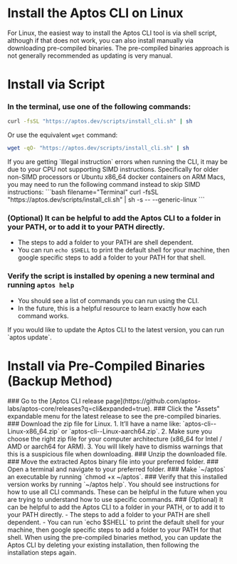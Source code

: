 
# Install the Aptos CLI on Linux

For Linux, the easiest way to install the Aptos CLI tool is via shell script, although if that does not work, you can also install manually via downloading pre-compiled binaries. The pre-compiled binaries approach is not generally recommended as updating is very manual.

# Install via Script

<Steps>

### In the terminal, use one of the following commands:

   ```bash filename="Terminal"
   curl -fsSL "https://aptos.dev/scripts/install_cli.sh" | sh
   ```

   Or use the equivalent `wget` command:

   ```bash filename="Terminal"
   wget -qO- "https://aptos.dev/scripts/install_cli.sh" | sh
   ```

   <Callout type="warning">
     If you are getting `Illegal instruction` errors when running the CLI, it may be due to your CPU not supporting SIMD instructions.
     Specifically for older non-SIMD processors or Ubuntu x86_64 docker containers on ARM Macs, you may need to run the following command instead to skip SIMD instructions:
     ```bash filename="Terminal"
       curl -fsSL "https://aptos.dev/scripts/install_cli.sh" | sh -s -- --generic-linux
     ```
   </Callout>

### (Optional) It can be helpful to add the Aptos CLI to a folder in your PATH, or to add it to your PATH directly.
   - The steps to add a folder to your PATH are shell dependent.
   - You can run `echo $SHELL` to print the default shell for your machine, then google specific steps to add a folder to your PATH for that shell.
### Verify the script is installed by opening a new terminal and running `aptos help`
   - You should see a list of commands you can run using the CLI.
   - In the future, this is a helpful resource to learn exactly how each command works.
</Steps>

<Callout type="info" emoji="ℹ️">
If you would like to update the Aptos CLI to the latest version, you can run `aptos update`.
</Callout>

# Install via Pre-Compiled Binaries (Backup Method)

<Steps>
### Go to the [Aptos CLI release page](https://github.com/aptos-labs/aptos-core/releases?q=cli&expanded=true).
### Click the "Assets" expandable menu for the latest release to see the pre-compiled binaries.
### Download the zip file for Linux.
   1. It’ll have a name like: `aptos-cli-<version>-Linux-x86_64.zip` or `aptos-cli-<version>-Linux-aarch64.zip`.
   2. Make sure you choose the right zip file for your computer architecture (x86_64 for Intel / AMD or aarch64 for ARM).
   3. You will likely have to dismiss warnings that this is a suspicious file when downloading.
### Unzip the downloaded file.
### Move the extracted Aptos binary file into your preferred folder.
### Open a terminal and navigate to your preferred folder.
### Make `~/aptos` an executable by running `chmod +x ~/aptos`.
### Verify that this installed version works by running `~/aptos help`.
   You should see instructions for how to use all CLI commands. These can be helpful in the future when you are trying to understand how to use specific commands.
### (Optional) It can be helpful to add the Aptos CLI to a folder in your PATH, or to add it to your PATH directly.
   - The steps to add a folder to your PATH are shell dependent.
   - You can run `echo $SHELL` to print the default shell for your machine, then google specific steps to add a folder to your PATH for that shell.

</Steps>

<Callout type="info" emoji="ℹ️">
When using the pre-compiled binaries method, you can update the Aptos CLI by deleting your existing installation, then following the installation steps again.
</Callout>
